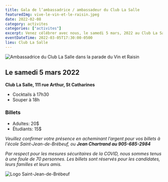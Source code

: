 ```yaml
---
title: Gala de l’ambassadrice / ambassadeur du Club La Salle
featuredImg: vive-le-vin-et-le-raisin.jpeg
date: 2022-02-08
category: activites
categories: ["activites"]
excerpt: Venez célébrer avec nous, le samedi 5 mars, 2022 au Club La Salle; les portes ouvrent à 17h30.
eventDateTime: 2022-03-05T17:30:00-0500
lieu: Club La Salle
---
```


![Ambassadrice du Club La Salle dans la parade du Vin et Raisin](vive-le-vin-et-le-raisin.jpeg)

## Le samedi 5 mars 2022
**Club La Salle, 111 rue Arthur, St Catharines**

- Cocktails à 17h30
- Souper à 18h

### Billets
- Adultes: 20$
- Étudiants: 15$


_Veuillez confirmer votre présence en acheminant l’argent pour vos billets à l'école Saint-Jean-de-Brébeuf, ou **Jean Chartrand au 905-685-2984**_

_Par respect pour les mesures sécuritaires de la COVID, nous sommes tenus à une foule de 70 personnes. Les billets sont réservés pour les candidates, leurs familles et leurs amis._

<div class="row">
<div class="col-9"><Patrimoine /></div>
<div class="col-3">

![Logo Saint-Jean-de-Brébeuf](sjb.png)

</div>
</div>